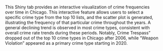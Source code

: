 This Shiny tab provides an interactive visualization of crime frequencies over time in Chicago. This interactive feature allows users to select a specific crime type from the top 10 lists, and the scatter plot is generated, illustrating the frequency of that particular crime throughout the years. A general declining trend is observed in most crime types, consistent with overall crime rate trends during these periods. Notably, Crime Trespass” dropped out of the top 10 crime types in Chicago after 2006, while “Weapon Violation” appeared as a primary crime type starting in 2020.
